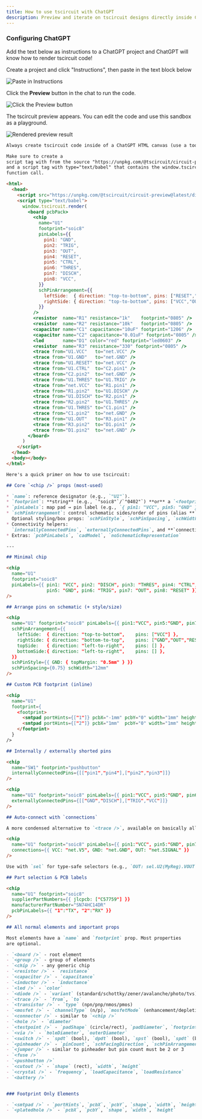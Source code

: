 ```yaml
---
title: How to use tscircuit with ChatGPT
description: Preview and iterate on tscircuit designs directly inside ChatGPT using a small CDN bundle and a simple repo convention.
---
```


### Configuring ChatGPT

Add the text below as instructions to a ChatGPT project and ChatGPT will
know how to render tscircuit code!


<div>
    <p>Create a project and click "Instructions", then paste in the text block below</p>
    <img style={{maxHeight: 400}} src={instructionsImg} alt="Paste in Instructions" />
    <p>Click the <strong>Preview</strong> button in the chat to run the code.</p>
    <img style={{maxHeight: 400}} src={pressPreview} alt="Click the Preview button" />
    <p>The tscircuit preview appears. You can edit the code and use this sandbox as a playground.</p>
    <img style={{maxHeight: 400}} src={finalResult} alt="Rendered preview result" />
</div>

```md
Always create tscircuit code inside of a ChatGPT HTML canvas (use a tool)

Make sure to create a
script tag with from the source "https://unpkg.com/@tscircuit/circuit-preview@latest/dist/index.global.js"
and a script tag with type="text/babel" that contains the window.tscircuit.render
function call.

<html>
  <head>
    <script src="https://unpkg.com/@tscircuit/circuit-preview@latest/dist/index.global.js"></script>
    <script type="text/babel">
      window.tscircuit.render(
        <board pcbPack>
          <chip
            name="U1"
            footprint="soic8"
            pinLabels={{
              pin1: "GND",
              pin2: "TRIG",
              pin3: "OUT",
              pin4: "RESET",
              pin5: "CTRL",
              pin6: "THRES",
              pin7: "DISCH",
              pin8: "VCC",
            }}
            schPinArrangement={{
              leftSide:  { direction: "top-to-bottom", pins: ["RESET","CTRL","THRES","TRIG"] },
              rightSide: { direction: "top-to-bottom", pins: ["VCC","OUT","DISCH","GND"] },
            }}
          />
          <resistor  name="R1" resistance="1k"    footprint="0805" />
          <resistor  name="R2" resistance="10k"   footprint="0805" />
          <capacitor name="C1" capacitance="10uF" footprint="1206" />
          <capacitor name="C2" capacitance="0.01uF" footprint="0805" />
          <led       name="D1" color="red" footprint="led0603" />
          <resistor  name="R3" resistance="330" footprint="0805" />
          <trace from="U1.VCC"   to="net.VCC" />
          <trace from="U1.GND"   to="net.GND" />
          <trace from="U1.RESET" to="net.VCC" />
          <trace from="U1.CTRL"  to="C2.pin1" />
          <trace from="C2.pin2"  to="net.GND" />
          <trace from="U1.THRES" to="U1.TRIG" />
          <trace from="net.VCC"  to="R1.pin1" />
          <trace from="R1.pin2"  to="U1.DISCH" />
          <trace from="U1.DISCH" to="R2.pin1" />
          <trace from="R2.pin2"  to="U1.THRES" />
          <trace from="U1.THRES" to="C1.pin1" />
          <trace from="C1.pin2"  to="net.GND" />
          <trace from="U1.OUT"   to="R3.pin1" />
          <trace from="R3.pin2"  to="D1.pin1" />
          <trace from="D1.pin2"  to="net.GND" />
        </board>
      )
    </script>
  </head>
  <body></body>
</html>

Here's a quick primer on how to use tscircuit:

## Core `<chip />` props (most-used)

* `name`: reference designator (e.g., `"U1"`).
* `footprint`: **string** (e.g., `"soic8"`/`"0402"`) **or** a `<footprint />` element.
* `pinLabels`: map pad → pin label (e.g., `{ pin1: "VCC", pin5: "GND" }`).
* `schPinArrangement`: control schematic sides/order of pins (alias **`schPortArrangement`** is deprecated).
  Optional styling/box props: `schPinStyle`, `schPinSpacing`, `schWidth`, `schHeight`. ([GitHub][3])
* Connectivity helpers:
  `internallyConnectedPins`, `externallyConnectedPins`, and **`connections`** (auto‑traces by pin label)
* Extras: `pcbPinLabels`, `cadModel`, `noSchematicRepresentation`

---

## Minimal chip

<chip
  name="U1"
  footprint="soic8"
  pinLabels={{ pin1: "VCC", pin2: "DISCH", pin3: "THRES", pin4: "CTRL",
               pin5: "GND", pin6: "TRIG", pin7: "OUT", pin8: "RESET" }}
/>

## Arrange pins on schematic (+ style/size)

<chip
  name="U1" footprint="soic8" pinLabels={{ pin1:"VCC", pin5:"GND", pin7:"OUT", pin8:"RESET" }}
  schPinArrangement={{
    leftSide:  { direction: "top-to-bottom",    pins: ["VCC"] },
    rightSide: { direction: "bottom-to-top",    pins: ["GND","OUT","RESET"] },
    topSide:   { direction: "left-to-right",    pins: [] },
    bottomSide:{ direction: "left-to-right",    pins: [] },
  }}
  schPinStyle={{ GND: { topMargin: "0.5mm" } }}
  schPinSpacing={0.75} schWidth="12mm"
/>

## Custom PCB footprint (inline)

<chip
  name="U1"
  footprint={
    <footprint>
      <smtpad portHints={["1"]} pcbX="-1mm" pcbY="0" width="1mm" height="0.7mm" />
      <smtpad portHints={["2"]} pcbX="1mm"  pcbY="0" width="1mm" height="0.7mm" />
    </footprint>
  }
/>

## Internally / externally shorted pins

<chip
  name="SW1" footprint="pushbutton"
  internallyConnectedPins={[["pin1","pin4"],["pin2","pin3"]]}
/>

<chip
  name="U1" footprint="soic8" pinLabels={{ pin1:"VCC", pin5:"GND", pin6:"TRIG", pin2:"DISCH" }}
  externallyConnectedPins={[["GND","DISCH"],["TRIG","VCC"]]}
/>

## Auto‑connect with `connections`

A more condensed alternative to `<trace />`, available on basically all elements

<chip
  name="U1" footprint="soic8" pinLabels={{ pin1:"VCC", pin5:"GND", pin7:"OUT" }}
  connections={{ VCC: "net.V5", GND: "net.GND", OUT: "net.SIGNAL" }}
/>

Use with `sel` for type‑safe selectors (e.g., `OUT: sel.U2(MyReg).VOUT`). ([GitHub][3], [docs.tscircuit.com][4])

## Part selection & PCB labels

<chip
  name="U1" footprint="soic8"
  supplierPartNumbers={{ jlcpcb: ["C57759"] }}
  manufacturerPartNumber="SN74HC14DR"
  pcbPinLabels={{ "1":"TX", "2":"RX" }}
/>

## All normal elements and important props

Most elements have a `name` and `footprint` prop. Most properties
are optional.

- `<board />` - root element
- `<group />` - group of elements
- `<chip />` - any generic chip
- `<resistor />` - `resistance`
- `<capacitor />` - `capacitance`
- `<inductor />` - `inductance`
- `<led />` - `color`
- `<diode />` - `variant` (standard/schottky/zener/avalanche/photo/tvs)
- `<trace />` - `from`, `to`
- `<transistor />` - `type` (npn/pnp/nmos/pmos)
- `<mosfet />` - `channelType` (n/p), `mosfetMode` (enhancement/depletion)
- `<connector />` - similar to `<chip />`
- `<hole />` - `diameter`
- `<testpoint />` - `padShape` (circle/rect), `padDiameter`, `footprintVariant` (smd/through_hole), `width`, `height`
- `<via />` - `holeDiameter`, `outerDiameter`
- `<switch />` - `spdt` (bool), `dpdt` (bool), `spst` (bool), `spdt` (bool), `isNormallyClosed`
- `<pinheader />` - `pinCount`, `schFacingDirection`, `schPinArrangement`, `gender` (male/female/unpopulated), `showSilkscreenPinLabels`, `holeDiameter`, `connections`, `pinLabels`, `rightAngle`, `doubleRow`
- `<jumper />` - similar to pinheader but pin count must be 2 or 3
- `<fuse />` 
- `<pushbutton />`
- `<cutout />` - `shape` (rect), `width`, `height`
- `<crystal />` - `frequency`, `loadCapacitance`, `loadResistance`
- `<battery />`


### Footprint Only Elements

- `<smtpad />` - `portHints`, `pcbX`, `pcbY`, `shape`, `width`, `height`
- `<platedhole />` - `pcbX`, `pcbY`, `shape`, `width`, `height`
```